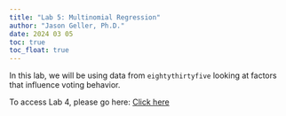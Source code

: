 ```yaml
---
title: "Lab 5: Multinomial Regression"
author: "Jason Geller, Ph.D."
date: 2024 03 05
toc: true
toc_float: true
---
```


In this lab, we will be using data from `eightythirtyfive` looking at factors that influence voting behavior.

To access Lab 4, please go here: [Click here](https://classroom.github.com/a/RZ8R_GoW)

